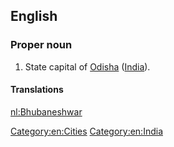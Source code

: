 ==English==
{{wikipedia|Bhubaneshwar}}
===Proper noun===
{{en-proper noun}}

# State capital of [[Odisha]] ([[India]]).

====Translations====
{{trans-top|Capital of Odisha}}
{{trans-mid}}
{{trans-bottom}}

[[Category:en:Cities]]
[[Category:en:India]]

[[nl:Bhubaneshwar]]